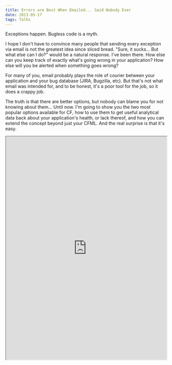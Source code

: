 ```yaml
---
title: Errors are Best When Emailed... Said Nobody Ever
date: 2013-05-17
tags: Talks
---
```


Exceptions happen. Bugless code is a myth.

I hope I don't have to convince many people that sending every exception via email is not the greatest idea since sliced bread. "Sure, it sucks... But what else can I do?" would be a natural response. I've been there. How else can you keep track of exactly what's going wrong in your application? How else will you be alerted when something goes wrong?

For many of you, email probably plays the role of courier between your application and your bug database (JIRA, Bugzilla, etc). But that's not what email was intended for, and to be honest, it's a poor tool for the job, so it does a crappy job.

The truth is that there are better options, but nobody can blame you for not knowing about them... Until now. I'm going to show you the two most popular options available for CF, how to use them to get useful analytical data back about your application's health, or lack thereof, and how you can extend the concept beyond just your CFML. And the real surprise is that it's easy.

<iframe src="https://speakerdeck.com/player/6142a1bd3e2b408786cf9c508c953d5c" style="width:100%;height:700px;" />
